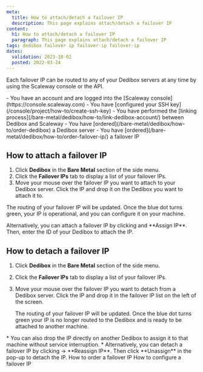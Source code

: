 ```yaml
---
meta:
  title: How to attach/detach a failover IP
  description: This page explains attach/detach a failover IP
content:
  h1: How to attach/detach a failover IP
  paragraph: This page explains attach/detach a failover IP
tags: dedibox failover ip failover-ip failover-ip
dates:
  validation: 2023-10-02
  posted: 2022-03-24
---
```


<Macro id="dedibox-scaleway-migration" />

Each failover IP can be routed to any of your Dedibox servers at any time by using the Scaleway console or the API.

<Macro id="iam-requirements" />

<Message type="requirement">
  - You have an account and are logged into the [Scaleway console](https://console.scaleway.com) 
  - You have [configured your SSH key](/console/project/how-to/create-ssh-key)
  - You have performed the [linking process](/bare-metal/dedibox/how-to/link-dedibox-account/) between Dedibox and Scaleway
  - You have [ordered](/bare-metal/dedibox/how-to/order-dedibox) a Dedibox server
  - You have [ordered](/bare-metal/dedibox/how-to/order-failover-ip/) a failover IP
</Message>

<Macro id="failover-ip" />

## How to attach a failover IP

1. Click **Dedibox** in the **Bare Metal** section of the side menu.
2. Click the **Failover IPs** tab to display a list of your failover IPs.
3. Move your mouse over the failover IP you want to attach to your Dedibox server. Click the IP and drop it on the Dedibox you want to attach it to.
    <Lightbox src="scaleway-dragndrop-failover-ip.gif" alt="" />

The routing of your failover IP will be updated. Once the blue dot turns green, your IP is operational, and you can configure it on your machine.

<Message type="tip">
  Alternatively, you can attach a failover IP by clicking <Icon name="more" /> and  **Assign IP**. Then, enter the ID of your Dedibox to attach the IP.
</Message>

## How to detach a failover IP 

1. Click **Dedibox** in the **Bare Metal** section of the side menu.
2. Click the **Failover IPs** tab to display a list of your failover IPs.
3. Move your mouse over the failover IP you want to detach from a Dedibox server. Click the IP and drop it in the failover IP list on the left of the screen.

    The routing of your failover IP will be updated. Once the blue dot turns green your IP is no longer routed to the Dedibox and is ready to be attached to another machine.

<Message type="tip">
  * You can also drop the IP directly on another Dedibox to assign it to that machine without service interruption.
  * Alternatively, you can detach a failover IP by clicking <Icon name="more" /> -> **Reassign IP**. Then click **Unassign** in the pop-up to detach the IP.
</Message>


<Navigation title="See Also">
  <PreviousButton to="/bare-metal/dedibox/how-to/order-failover-ip">How to order a failover IP</PreviousButton>
  <NextButton to="/bare-metal/dedibox/how-to/configure-failover-ip">How to configure a failover IP</NextButton>
</Navigation>